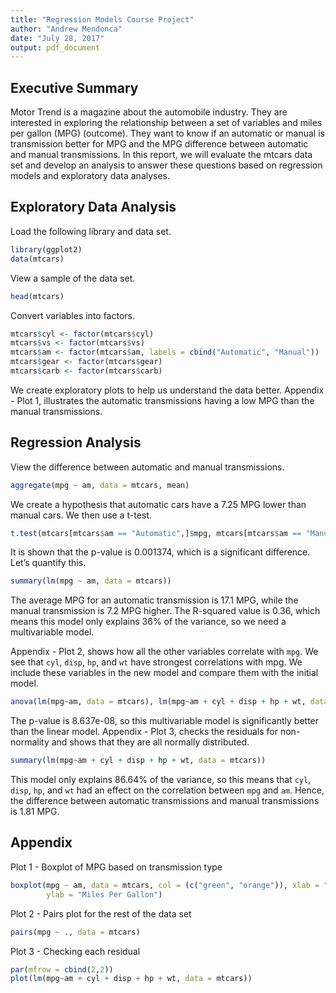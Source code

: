 ```yaml
---
title: "Regression Models Course Project"
author: "Andrew Mendonca"
date: "July 28, 2017"
output: pdf_document
---
```


## Executive Summary
Motor Trend is a magazine about the automobile industry. They are interested in 
exploring the relationship between a set of variables and miles per gallon (MPG) (outcome).
They want to know if an automatic or manual is transmission better for MPG and the MPG difference 
between automatic and manual transmissions. In this report, we will evaluate the mtcars data 
set and develop an analysis to answer these questions based on regression models and exploratory 
data analyses.

## Exploratory Data Analysis
Load the following library and data set.

```r
library(ggplot2)
data(mtcars)
```

View a sample of the data set.
```r
head(mtcars)
```
Convert variables into factors.
```r
mtcars$cyl <- factor(mtcars$cyl)
mtcars$vs <- factor(mtcars$vs)
mtcars$am <- factor(mtcars$am, labels = cbind("Automatic", "Manual"))
mtcars$gear <- factor(mtcars$gear)
mtcars$carb <- factor(mtcars$carb)
```
We create exploratory plots to help us understand the data better. Appendix - Plot 1,
illustrates the automatic transmissions having a low MPG than the manual transmissions.

## Regression Analysis
View the difference between automatic and manual transmissions.

```r
aggregate(mpg ~ am, data = mtcars, mean)
```
We create a hypothesis that automatic cars have a 7.25 MPG lower than manual cars. We then
use a t-test.

```r
t.test(mtcars[mtcars$am == "Automatic",]$mpg, mtcars[mtcars$am == "Manual",]$mpg)
```
It is shown that the p-value is 0.001374, which is a significant difference. Let's quantify this.

```r
summary(lm(mpg ~ am, data = mtcars))
```
The average MPG for an automatic transmission is 17.1 MPG, while the manual transmission is
7.2 MPG higher. The R-squared value is 0.36, which means this model only explains 36% of the
variance, so we need a multivariable model.

Appendix - Plot 2, shows how all the other variables correlate with `mpg`. We see that
`cyl`, `disp`, `hp`, and `wt` have strongest correlations with mpg. We include these variables
in the new model and compare them with the initial model.

```r
anova(lm(mpg~am, data = mtcars), lm(mpg~am + cyl + disp + hp + wt, data = mtcars))
```
The p-value is 8.637e-08, so this multivariable model is significantly better than the linear
model. Appendix - Plot 3, checks the residuals for non-normality and shows that they are all
normally distributed.

```r
summary(lm(mpg~am + cyl + disp + hp + wt, data = mtcars))
```
This model only explains 86.64% of the variance, so this means that `cyl`, `disp`, `hp`, and
`wt` had an effect on the correlation between `mpg` and `am`. Hence, the difference between
automatic transmissions and manual transmissions is 1.81 MPG.

## Appendix
Plot 1 - Boxplot of MPG based on transmission type

```r
boxplot(mpg ~ am, data = mtcars, col = (c("green", "orange")), xlab = "Transmission Types",
        ylab = "Miles Per Gallon")
```

Plot 2 - Pairs plot for the rest of the data set

```r
pairs(mpg ~ ., data = mtcars)
```

Plot 3 - Checking each residual

```r
par(mfrow = cbind(2,2))
plot(lm(mpg~am + cyl + disp + hp + wt, data = mtcars))
```